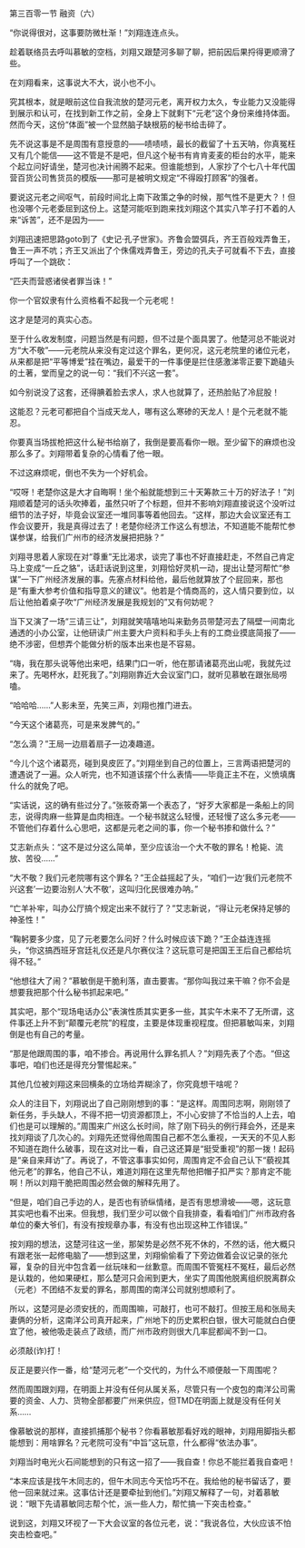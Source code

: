 

第三百零一节 融资（六）

“你说得很对，这事要防微杜渐！”刘翔连连点头。

趁着联络员去呼叫慕敏的空档，刘翔又跟楚河多聊了聊，把前因后果捋得更顺滑了些。

在刘翔看来，这事说大不大，说小也不小。

究其根本，就是眼前这位自我流放的楚河元老，离开权力太久，专业能力又没能得到展示和认可，在找到新工作之前，全身上下就剩下“元老”这个身份来维持体面。然而今天，这份“体面”被一个显然脑子缺根筋的秘书给击碎了。

先不说这事是不是周围有意授意的——啧啧啧，最长的截留了十五天呐，你真冤枉又有几个能信——这不管是不是吧，但凡这个秘书有肯肯麦麦的柜台的水平，能来个起立问好请坐，楚河也决计闹腾不起来。但谁能想到，人家抄了个七八十年代国营百货公司售货员的模版――那可是被明文规定“不得殴打顾客”的强者。

要说这元老之间呕气，前段时间北上南下政策之争的时候，那气性不是更大？！但也没哪个元老委屈到这份上。这楚河能呕到跑来找刘翔这个其实八竿子打不着的人来“诉苦”，还不是因为――

刘翔迅速把思路goto到了《史记·孔子世家》。齐鲁会盟弭兵，齐王百般戏弄鲁王，鲁王一声不吭；齐王又派出了个侏儒戏弄鲁王，旁边的孔夫子可就看不下去，直接呼叫了一个跳砍：

“匹夫而营惑诸侯者罪当诛！”

你一个官奴隶有什么资格看不起我一个元老呢！

这才是楚河的真实心态。

至于什么收发制度，问题当然是有问题，但不过是个面具罢了。他楚河总不能说对方“大不敬”――元老院从来没有定过这个罪名，更何况，这元老院里的诸位元老，从来都是把“平等博爱”挂在嘴边，最爱干的一件事便是拦住感激涕零正要下跪磕头的土著，堂而皇之的说一句：“我们不兴这一套”。

如今别说没了这套，还得腆着脸去求人，求人也就算了，还热脸贴了冷屁股！

这能忍？元老可都把自个当成天龙人，哪有这么寒碜的天龙人！是个元老就不能忍。

你要真当场拔枪把这什么秘书给崩了，我倒是要高看你一眼。至少留下的麻烦也没那么多了。刘翔带着复杂的心情看了他一眼。

不过这麻烦呢，倒也不失为一个好机会。

“哎呀！老楚你这是大才自晦啊！坐个船就能想到三十天筹款三十万的好法子！”刘翔顺着楚河的话头吹捧着，虽然只听了个标题，但并不影响刘翔直接说这个没听过细节的法子好，毕竟会议室还一堆同事等着他回去。“这样，那边大会议室还有工作会议要开，我是真得过去了！老楚你经济工作这么有想法，不知道能不能帮忙参谋参谋，给我们广州市的经济发展把把脉？”

刘翔寻思着人家现在对“尊重”无比渴求，谈完了事也不好直接赶走，不然自己肯定马上变成“一丘之貉”，话赶话说到这里，刘翔恰好灵机一动，提出让楚河帮忙“参谋”一下广州经济发展的事。先塞点材料给他，最后他就算放了个屁回来，那也是“有重大参考价值和指导意义的建议”。他若是个情商高的，这人情只要到位，以后让他拍着桌子吹“广州经济发展是我规划的”又有何妨呢？

当下又演了一场“三请三让”，刘翔就笑嘻嘻地叫来勤务员带楚河去了隔壁一间南北通透的小办公室，让他研读广州主要大户资料和手头上有的工商业摸底简报了——绝不涉密，但想弄个能做分析的版本出来也是不容易。

“嗨，我在那头说等他出来吧，结果门口一听，他在那请诸葛亮出山呢，我就先过来了。先喝杯水，赶死我了。”刘翔刚靠近大会议室门口，就听见慕敏在跟张局唠嗑。

“哈哈哈……”人影未至，先笑三声，刘翔也推门进去。

“今天这个诸葛亮，可是来发脾气的。”

“怎么滴？”王局一边扇着扇子一边凑趣道。

“今儿个这个诸葛亮，碰到臭皮匠了。”刘翔坐到自己的位置上，三言两语把楚河的遭遇说了一遍。众人听完，也不知道该摆个什么表情——毕竟正主不在，义愤填膺什么的就免了吧。

“实话说，这的确有些过分了。”张筱奇第一个表态了，“好歹大家都是一条船上的同志，说得肉麻一些算是血肉相连。一个秘书就这么轻慢，还轻慢了这么多元老――不管他们存着什么心思吧，这都是元老之间的事，你一个秘书掺和做什么？”

艾志新点头：“这不是过分这么简单，至少应该治一个大不敬的罪名！枪毙、流放、苦役……”

“大不敬？我们元老院哪有这个罪名？”王企益摇起了头，“咱们一边‘我们元老院不兴这套’一边要治别人‘大不敬’，这叫归化民很难办呐。”

“亡羊补牢，叫办公厅搞个规定出来不就行了？”艾志新说，“得让元老保持足够的神圣性！”

“鞠躬要多少度，见了元老要怎么问好？什么时候应该下跪？”王企益连连摇头，“你这搞西班牙宫廷礼仪还是凡尔赛仪注？这玩意可是把国王王后自己都给坑得不轻。”

“他想往大了闹？”慕敏倒是干脆利落，直击要害。“那你叫我过来干嘛？你不会是想要我把那个什么秘书抓起来吧。”

其实吧，那个“现场电话办公”表演性质其实更多一些，其实午木来不了无所谓，这件事还上升不到“颠覆元老院”的程度，主要是体现重视程度。但把慕敏叫来，刘翔倒是也有自己的考量。

“那是他跟周围的事，咱不掺合。再说用什么罪名抓人？”刘翔先表了个态。“但这事吧，咱们也还是得充分警惕起来。”

其他几位被刘翔这来回横条的立场给弄糊涂了，你究竟想干啥呢？

众人的注目下，刘翔说出了自己刚刚想到的事：“是这样。周围同志啊，刚刚领了新任务，手头缺人，不得不把一切资源都顶上，不小心安排了不恰当的人上去，咱们也是可以理解的。”周围来广州这么长时间，除了刚下码头的例行拜会外，还是来找刘翔谈了几次心的。刘翔先还觉得他周围自己都不怎么重视，一天天的不见人影不知道在跑什么破事，现在这对比一看，自己这还算是“挺受重视”的那一拨！起码是“亲自来拜访”了。再说了，不管这事事实如何，周围肯定不会自己认下“藐视其他元老”的罪名，他自己不认，难道刘翔在这里先帮他把帽子扣严实？那肯定不能啊！所以刘翔干脆把周围必然会做的解释先用了。

“但是，咱们自己手边的人，是否也有骄纵情绪，是否有思想滑坡——嗯，这玩意其实吧也看不出来。但我想，我们至少可以做个自我排查，看看咱们广州市政府各单位的秦大爷们，有没有按规章办事，有没有也出现这种工作错误。”

按刘翔的想法，这楚河往这一坐，那架势是必然不死不休的，不然的话，他大概只有跟老张一起修电脑了――想到这里，刘翔偷偷看了下旁边做着会议记录的张允幂，复杂的目光中包含着一丝玩味和一丝歉意。而周围不管冤枉不冤枉，最后必然是认栽的，他如果硬杠，那么楚河只会闹到更大，坐实了周围他脱离组织脱离群众（元老）不团结不友爱的罪名，那周围的南洋公司就别想顺利了。

所以，这楚河是必须安抚的，而周围嘛，可敲打，也可不敲打。但按王局和张局夫妻俩的分析，这南洋公司真开起来，广州地下的历史累积白银，很大可能就白白便宜了他，被他吸走装点了政绩，而广州市政府则很大几率屁都闻不到一口。

必须敲(诈)打！

反正是要兴作一番，给“楚河元老”一个交代的，为什么不顺便敲一下周围呢？

然而周围跟刘翔，在明面上并没有任何从属关系，尽管只有一个皮包的南洋公司需要的资金、人力、货物全部都要广州来供应，但TMD在明面上就是没有任何关系……

像慕敏说的那样，直接抓捕那个秘书？你看慕敏那看好戏的眼神，刘翔用脚指头都能想到：用啥罪名？元老院可没有“中旨”这玩意，什么都得“依法办事”。

刘翔当时电光火石间能想到的只有这一招了——我自查！你总不能拦着我自查吧！

“本来应该是找午木同志的，但午木同志今天恰巧不在。我给他的秘书留话了，要他一回来就过来。这事估计还是要牵扯到他们。”刘翔又解释了一句，对着慕敏说：“眼下先请慕敏同志帮个忙，派一些人力，帮忙搞一下突击检查。”

说到这，刘翔又环视了一下大会议室的各位元老，说：“我说各位，大伙应该不怕突击检查吧。”

